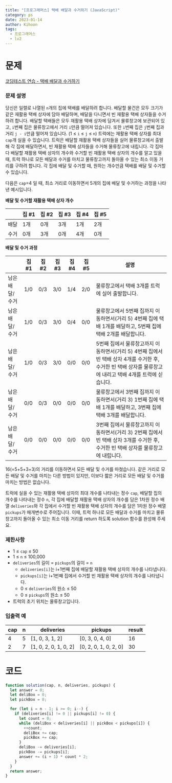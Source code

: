 ```yaml
---
title: "[프로그래머스] 택배 배달과 수거하기 (JavaScript)"
category: ps
date: 2023-01-14
author: Kihoon
tags:
  - 프로그래머스
  - lv2
---
```


# 문제

[코딩테스트 연습 - 택배 배달과 수거하기](https://school.programmers.co.kr/learn/courses/30/lessons/150369)

### 문제 설명

당신은 일렬로 나열된 `n`개의 집에 택배를 배달하려 합니다. 배달할 물건은 모두 크기가 같은 재활용 택배 상자에 담아 배달하며, 배달을 다니면서 빈 재활용 택배 상자들을 수거하려 합니다.
배달할 택배들은 모두 재활용 택배 상자에 담겨서 물류창고에 보관되어 있고, `i`번째 집은 물류창고에서 거리 `i`만큼 떨어져 있습니다. 또한 `i`번째 집은 `j`번째 집과 거리 `j - i`만큼 떨어져 있습니다. (1 ≤ `i` ≤ `j` ≤ `n`)
트럭에는 재활용 택배 상자를 최대 `cap`개 실을 수 있습니다. 트럭은 배달할 재활용 택배 상자들을 실어 물류창고에서 출발해 각 집에 배달하면서, 빈 재활용 택배 상자들을 수거해 물류창고에 내립니다. 각 집마다 배달할 재활용 택배 상자의 개수와 수거할 빈 재활용 택배 상자의 개수를 알고 있을 때, 트럭 하나로 모든 배달과 수거를 마치고 물류창고까지 돌아올 수 있는 최소 이동 거리를 구하려 합니다. 각 집에 배달 및 수거할 때, 원하는 개수만큼 택배를 배달 및 수거할 수 있습니다.

다음은 `cap`=4 일 때, 최소 거리로 이동하면서 5개의 집에 배달 및 수거하는 과정을 나타낸 예시입니다.

**배달 및 수거할 재활용 택배 상자 개수**

|      | 집 #1 | 집 #2 | 집 #3 | 집 #4 | 집 #5 |
| ---- | ----- | ----- | ----- | ----- | ----- |
| 배달 | 1개   | 0개   | 3개   | 1개   | 2개   |
| 수거 | 0개   | 3개   | 0개   | 4개   | 0개   |

**배달 및 수거 과정**

|                | 집 #1 | 집 #2 | 집 #3 | 집 #4 | 집 #5 | 설명                                                                                                                                                        |
| -------------- | ----- | ----- | ----- | ----- | ----- | ----------------------------------------------------------------------------------------------------------------------------------------------------------- |
| 남은 배달/수거 | 1/0   | 0/3   | 3/0   | 1/4   | 2/0   | 물류창고에서 택배 3개를 트럭에 실어 출발합니다.                                                                                                             |
| 남은 배달/수거 | 1/0   | 0/3   | 3/0   | 0/4   | 0/0   | 물류창고에서 5번째 집까지 이동하면서(거리 5) 4번째 집에 택배 1개를 배달하고, 5번째 집에 택배 2개를 배달합니다.                                              |
| 남은 배달/수거 | 1/0   | 0/3   | 3/0   | 0/0   | 0/0   | 5번째 집에서 물류창고까지 이동하면서(거리 5) 4번째 집에서 빈 택배 상자 4개를 수거한 후, 수거한 빈 택배 상자를 물류창고에 내리고 택배 4개를 트럭에 싣습니다. |
| 남은 배달/수거 | 0/0   | 0/3   | 0/0   | 0/0   | 0/0   | 물류창고에서 3번째 집까지 이동하면서(거리 3) 1번째 집에 택배 1개를 배달하고, 3번째 집에 택배 3개를 배달합니다.                                              |
| 남은 배달/수거 | 0/0   | 0/0   | 0/0   | 0/0   | 0/0   | 3번째 집에서 물류창고까지 이동하면서(거리 3) 2번째 집에서 빈 택배 상자 3개를 수거한 후, 수거한 빈 택배 상자를 물류창고에 내립니다.                          |

16(=5+5+3+3)의 거리를 이동하면서 모든 배달 및 수거를 마쳤습니다. 같은 거리로 모든 배달 및 수거를 마치는 다른 방법이 있지만, 이보다 짧은 거리로 모든 배달 및 수거를 마치는 방법은 없습니다.

트럭에 실을 수 있는 재활용 택배 상자의 최대 개수를 나타내는 정수 `cap`, 배달할 집의 개수를 나타내는 정수 `n`, 각 집에 배달할 재활용 택배 상자의 개수를 담은 1차원 정수 배열 `deliveries`와 각 집에서 수거할 빈 재활용 택배 상자의 개수를 담은 1차원 정수 배열 `pickups`가 매개변수로 주어집니다. 이때, 트럭 하나로 모든 배달과 수거를 마치고 물류창고까지 돌아올 수 있는 최소 이동 거리를 return 하도록 solution 함수를 완성해 주세요.

### 제한사항

- 1 ≤ `cap` ≤ 50
- 1 ≤ `n` ≤ 100,000
- `deliveries`의 길이 = `pickups`의 길이 = `n`
  - `deliveries[i]`는 i+1번째 집에 배달할 재활용 택배 상자의 개수를 나타냅니다.
  - `pickups[i]`는 i+1번째 집에서 수거할 빈 재활용 택배 상자의 개수를 나타냅니다.
  - 0 ≤ `deliveries`의 원소 ≤ 50
  - 0 ≤ `pickups`의 원소 ≤ 50
- 트럭의 초기 위치는 물류창고입니다.

### 입출력 예

| cap | n   | deliveries            | pickups               | result |
| --- | --- | --------------------- | --------------------- | ------ |
| 4   | 5   | [1, 0, 3, 1, 2]       | [0, 3, 0, 4, 0]       | 16     |
| 2   | 7   | [1, 0, 2, 0, 1, 0, 2] | [0, 2, 0, 1, 0, 2, 0] | 30     |

# 코드

```jsx
function solution(cap, n, deliveries, pickups) {
  let answer = 0;
  let deliBox = 0;
  let pickBox = 0;

  for (let i = n - 1; i >= 0; i--) {
    if (deliveries[i] != 0 || pickups[i] != 0) {
      let count = 0;
      while (deliBox < deliveries[i] || pickBox < pickups[i]) {
        ++count;
        deliBox += cap;
        pickBox += cap;
      }
      deliBox -= deliveries[i];
      pickBox -= pickups[i];
      answer += (i + 1) * count * 2;
    }
  }
  return answer;
}
```
